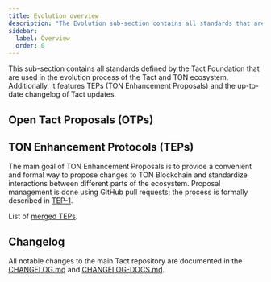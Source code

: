 ```yaml
---
title: Evolution overview
description: "The Evolution sub-section contains all standards that are defined by the Tact Foundation and are used in the evolution process of the Tact and TON ecosystem."
sidebar:
  label: Overview
  order: 0
---
```



This sub-section contains all standards defined by the Tact Foundation that are used in the evolution process of the Tact and TON ecosystem. Additionally, it features TEPs (TON Enhancement Proposals) and the up-to-date changelog of Tact updates.

## Open Tact Proposals (OTPs)

<CardGrid>
  <LinkCard
    title="OTP-001"
    href="/ref/evolution/otp-001"
  />
  <LinkCard
    title="OTP-002"
    href="/ref/evolution/otp-002"
  />
  <LinkCard
    title="OTP-003"
    href="/ref/evolution/otp-003"
  />
  <LinkCard
    title="OTP-004"
    href="/ref/evolution/otp-004"
  />
  <LinkCard
    title="OTP-005"
    href="/ref/evolution/otp-005"
  />
  <LinkCard
    title="OTP-006"
    href="/ref/evolution/otp-006"
  />
</CardGrid>

## TON Enhancement Protocols (TEPs)

The main goal of TON Enhancement Proposals is to provide a convenient and formal way to propose changes to TON Blockchain and standardize interactions between different parts of the ecosystem. Proposal management is done using GitHub pull requests; the process is formally described in [TEP-1](https://github.com/ton-blockchain/TEPs/blob/master/text/0001-tep-lifecycle.md).

List of [merged TEPs](https://github.com/ton-blockchain/TEPs#merged-teps).

## Changelog

All notable changes to the main Tact repository are documented in the [CHANGELOG.md](https://github.com/tact-lang/tact/blob/main/dev-docs/CHANGELOG.md) and [CHANGELOG-DOCS.md](https://github.com/tact-lang/tact/blob/main/dev-docs/CHANGELOG-DOCS.md).
